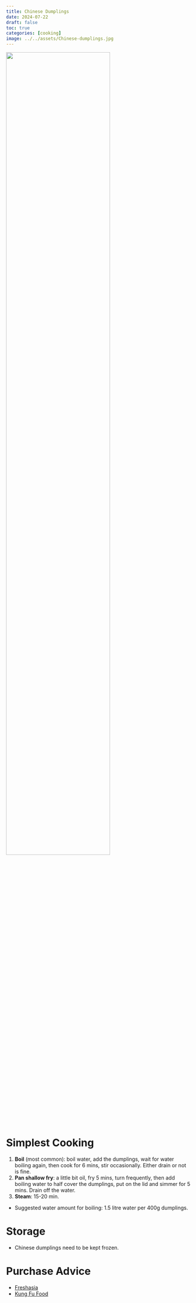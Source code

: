 ```yaml
---
title: Chinese Dumplings
date: 2024-07-22
draft: false
toc: true
categories: [cooking]
image: ../../assets/Chinese-dumplings.jpg
---
```


![](../../assets/Chinese-dumplings.jpg){fig-align="center" width=75%}

# Simplest Cooking

1. **Boil** (most common): boil water, add the dumplings, wait for water boiling again, then cook for 6 mins, stir occasionally. Either drain or not is fine.
2. **Pan shallow fry**: a little bit oil, fry 5 mins, turn frequently, then add boiling water to half cover the dumplings, put on the lid and  simmer for 5 mins. Drain off the water.
3. **Steam**: 15-20 min.

::: {.callout-tip title="Cooking Tips"}
- Suggested water amount for boiling: 1.5 litre water per 400g dumplings.
:::


# Storage

 - Chinese dumplings need to be kept frozen.

# Purchase Advice

 - [Freshasia](https://www.freshasia.co.uk/)
 - [Kung Fu Food](https://kungfufoods.co.uk)

